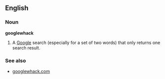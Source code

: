 ==English==
===Noun===
'''googlewhack'''
#A [[Google]] search (especially for a set of two words) that only returns one search result.


===See also===
* [http://www.googlewhack.com/ googlewhack.com]